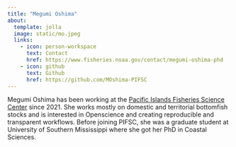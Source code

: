 ---
title: "Megumi Oshima"
about:
  template: jolla
  image: static/mo.jpeg
  links:
    - icon: person-workspace
      text: Contact
      href: https://www.fisheries.noaa.gov/contact/megumi-oshima-phd
    - icon: github
      text: Github
      href: https://github.com/MOshima-PIFSC
---


Megumi Oshima has been working at the [Pacific Islands Fisheries Science Center](https://www.fisheries.noaa.gov/about/pacific-islands-fisheries-science-center) since 2021. She works mostly on domestic and territorial bottomfish stocks and is interested in Openscience and creating reproducible and transparent workflows. Before joining PIFSC, she was a graduate student at University of Southern Mississippi where she got her PhD in Coastal Sciences.


